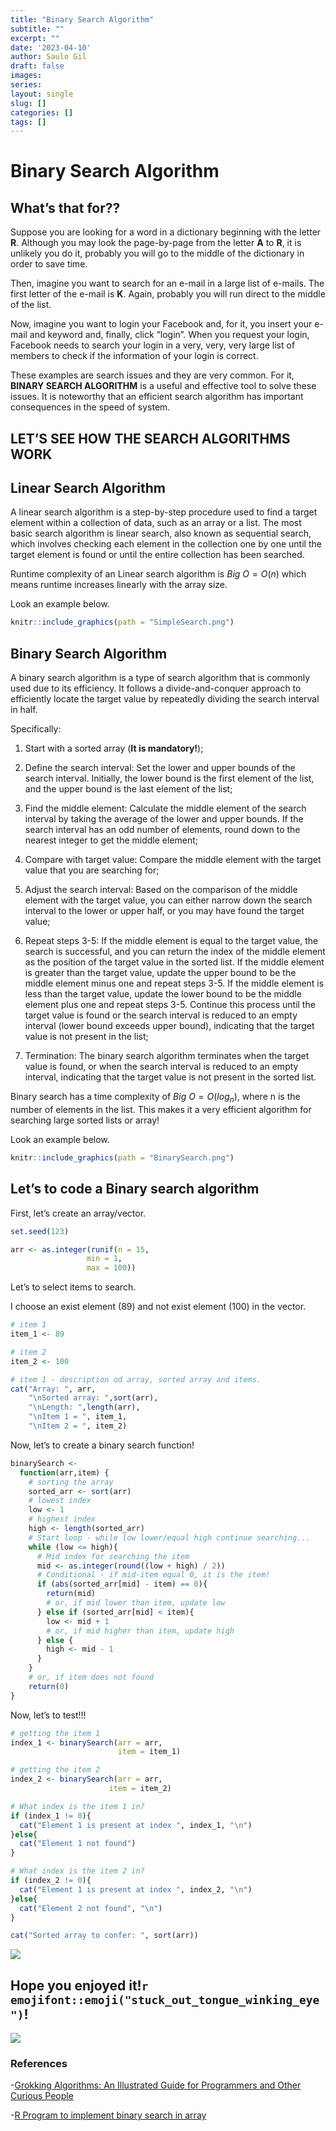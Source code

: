 ```yaml
---
title: "Binary Search Algorithm"
subtitle: ""
excerpt: ""
date: '2023-04-10'
author: Saulo Gil
draft: false
images:
series:
layout: single
slug: []
categories: []
tags: []
---
```

# Binary Search Algorithm
## What's that for??

<!-- badges: start -->
<!-- badges: end -->

Suppose you are looking for a word in a dictionary beginning with the letter **R**. Although you may look the page-by-page from the letter **A** to **R**, it is unlikely you do it, probably you will go to the middle of the dictionary in order to save time.

Then, imagine you want to search for an e-mail in a large list of e-mails. The first letter of the e-mail is **K**. Again, probably you will run direct to the middle of the list.

Now, imagine you want to login your Facebook and, for it, you insert your e-mail and keyword and, finally, click "login". When you request your login, Facebook needs to search your login in a very, very, very large list of members to check if the information of your login is correct. 

These examples are search issues and they are very common. For it, **BINARY SEARCH ALGORITHM** is a useful and effective tool to solve these issues. It is noteworthy that an efficient search algorithm has important consequences in the speed of system.

## LET'S SEE HOW THE SEARCH ALGORITHMS WORK

## Linear Search Algorithm

A linear search algorithm is a step-by-step procedure used to find a target element within a collection of data, such as an array or a list. The most basic search algorithm is linear search, also known as sequential search, which involves checking each element in the collection one by one until the target element is found or until the entire collection has been searched.

Runtime complexity of an Linear search algorithm is $Big\ O = O(n)$ which means runtime increases linearly with the array size.

Look an example below.

```r
knitr::include_graphics(path = "SimpleSearch.png")
```

## Binary Search Algorithm

A binary search algorithm is a type of search algorithm that is commonly used due to its efficiency. It follows a divide-and-conquer approach to efficiently locate the target value by repeatedly dividing the search interval in half.

Specifically:

1. Start with a sorted array (**It is mandatory!**);

2. Define the search interval: Set the lower and upper bounds of the search interval. Initially, the lower bound is the first element of the list, and the upper bound is the last element of the list;

3. Find the middle element: Calculate the middle element of the search interval by taking the average of the lower and upper bounds. If the search interval has an odd number of elements, round down to the nearest integer to get the middle element;

4. Compare with target value: Compare the middle element with the target value that you are searching for;

5. Adjust the search interval: Based on the comparison of the middle element with the target value, you can either narrow down the search interval to the lower or upper half, or you may have found the target value;

6. Repeat steps 3-5: If the middle element is equal to the target value, the search is successful, and you can return the index of the middle element as the position of the target value in the sorted list. If the middle element is greater than the target value, update the upper bound to be the middle element minus one and repeat steps 3-5. If the middle element is less than the target value, update the lower bound to be the middle element plus one and repeat steps 3-5. Continue this process until the target value is found or the search interval is reduced to an empty interval (lower bound exceeds upper bound), indicating that the target value is not present in the list;

7. Termination: The binary search algorithm terminates when the target value is found, or when the search interval is reduced to an empty interval, indicating that the target value is not present in the sorted list.

Binary search has a time complexity of $Big\ O = O(log_n)$, where n is the number of elements in the list. This makes it a very efficient algorithm for searching large sorted lists or array!

Look an example below.

```r
knitr::include_graphics(path = "BinarySearch.png")
```

## Let's to code a Binary search algorithm

First, let's create an array/vector.

```r
set.seed(123)

arr <- as.integer(runif(n = 15, 
                 min = 1,
                 max = 100))
```

Let's to select items to search.

I choose an exist element (89) and not exist element (100) in the vector.

```r
# item 1
item_1 <- 89

# item 2
item_2 <- 100

# item 1 - description od array, sorted array and items.
cat("Array: ", arr,
    "\nSorted array: ",sort(arr),
    "\nLength: ",length(arr),
    "\nItem 1 = ", item_1,
    "\nItem 2 = ", item_2)
```


Now, let's to create a binary search function!

```r
binarySearch <- 
  function(arr,item) {
    # sorting the array 
    sorted_arr <- sort(arr)
    # lowest index
    low <- 1
    # highest index
    high <- length(sorted_arr)
    # Start loop - while low lower/equal high continue searching...
    while (low <= high){
      # Mid index for searching the item  
      mid <- as.integer(round((low + high) / 2))
      # Conditional - if mid-item equal 0, it is the item!
      if (abs(sorted_arr[mid] - item) == 0){
        return(mid)
        # or, if mid lower than item, update low
      } else if (sorted_arr[mid] < item){
        low <- mid + 1
        # or, if mid higher than item, update high
      } else {
        high <- mid - 1
      }
    }
    # or, if item does not found
    return(0)
}
```

Now, let's to test!!!

```r
# getting the item 1
index_1 <- binarySearch(arr = arr,
                        item = item_1)

# getting the item 2
index_2 <- binarySearch(arr = arr,
                      item = item_2)

# What index is the item 1 in?
if (index_1 != 0){
  cat("Element 1 is present at index ", index_1, "\n")
}else{
  cat("Element 1 not found")
}

# What index is the item 2 in?
if (index_2 != 0){
  cat("Element 1 is present at index ", index_2, "\n")
}else{
  cat("Element 2 not found", "\n")
}

cat("Sorted array to confer: ", sort(arr))

```

![](https://nourkrin.com/wp-content/uploads/2021/05/Nourkrin-Yes-it-works-Stamp_V.1-01-1024x540.png)

## Hope you enjoyed it!`r emojifont::emoji("stuck_out_tongue_winking_eye")`!

![](https://us.123rf.com/450wm/alesika/alesika2008/alesika200800157/153702004-see-you-soon-inscription-handwritten-lettering-illustration-black-vector-text-in-speech-bubble-simpl.jpg?ver=6)


### References 
-[Grokking Algorithms: An Illustrated Guide for Programmers and Other Curious People](https://www.amazon.com/gp/product/1617292230/ref=as_li_tl?ie=UTF8&tag=adit074-20&camp=1789&creative=9325&linkCode=as2&creativeASIN=1617292230&linkId=8e53f7c690634522f34ef6aca879bc34)

-[R Program to implement binary search in array](https://learnetutorials.com/r-programming/programs/binary-search-algorithm)

